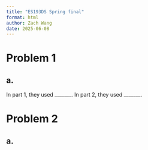 ```yaml
---
title: "ES193DS Spring final"
format: html
author: Zach Wang
date: 2025-06-08
---
```


# Problem 1

## a.

In part 1, they used \_\_\_\_\_\_\_. In part 2, they used \_\_\_\_\_\_\_.

# Problem 2

## a.

